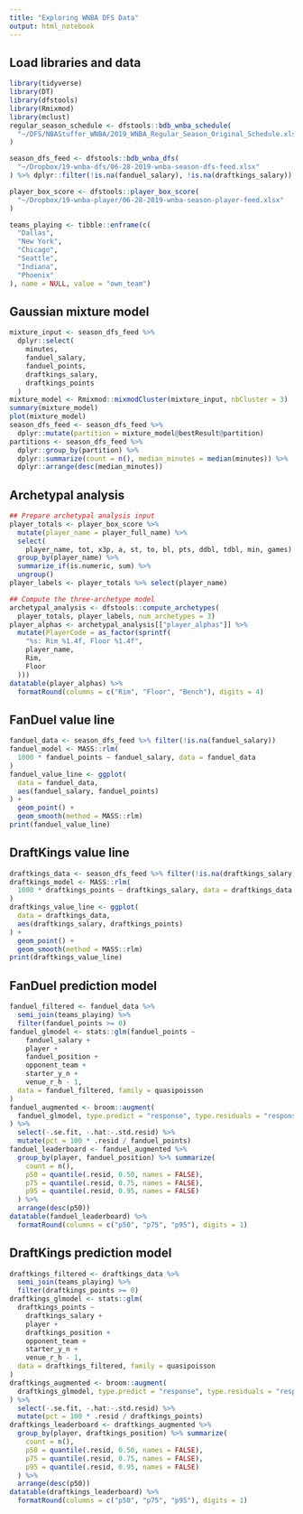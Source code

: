 ```yaml
---
title: "Exploring WNBA DFS Data"
output: html_notebook
---
```


## Load libraries and data
```r
library(tidyverse)
library(DT)
library(dfstools)
library(Rmixmod)
library(mclust)
regular_season_schedule <- dfstools::bdb_wnba_schedule(
  "~/DFS/NBAStuffer_WNBA/2019_WNBA_Regular_Season_Original_Schedule.xlsx"
)

season_dfs_feed <- dfstools::bdb_wnba_dfs(
  "~/Dropbox/19-wnba-dfs/06-28-2019-wnba-season-dfs-feed.xlsx"
) %>% dplyr::filter(!is.na(fanduel_salary), !is.na(draftkings_salary))

player_box_score <- dfstools::player_box_score(
  "~/Dropbox/19-wnba-player/06-28-2019-wnba-season-player-feed.xlsx"
)

teams_playing <- tibble::enframe(c(
  "Dallas",
  "New York",
  "Chicago",
  "Seattle",
  "Indiana",
  "Phoenix"
), name = NULL, value = "own_team")

```

## Gaussian mixture model
```r
mixture_input <- season_dfs_feed %>% 
  dplyr::select(
    minutes,
    fanduel_salary,
    fanduel_points,
    draftkings_salary,
    draftkings_points
  ) 
mixture_model <- Rmixmod::mixmodCluster(mixture_input, nbCluster = 3)
summary(mixture_model)
plot(mixture_model)
season_dfs_feed <- season_dfs_feed %>% 
  dplyr::mutate(partition = mixture_model@bestResult@partition)
partitions <- season_dfs_feed %>% 
  dplyr::group_by(partition) %>% 
  dplyr::summarize(count = n(), median_minutes = median(minutes)) %>% 
  dplyr::arrange(desc(median_minutes))

```

## Archetypal analysis
```r
## Prepare archetypal analysis input
player_totals <- player_box_score %>% 
  mutate(player_name = player_full_name) %>% 
  select(
    player_name, tot, x3p, a, st, to, bl, pts, ddbl, tdbl, min, games) %>% 
  group_by(player_name) %>% 
  summarize_if(is.numeric, sum) %>% 
  ungroup()
player_labels <- player_totals %>% select(player_name)

## Compute the three-archetype model
archetypal_analysis <- dfstools::compute_archetypes(
  player_totals, player_labels, num_archetypes = 3)
player_alphas <- archetypal_analysis[["player_alphas"]] %>% 
  mutate(PlayerCode = as_factor(sprintf(
    "%s: Rim %1.4f, Floor %1.4f",
    player_name, 
    Rim, 
    Floor
  )))
datatable(player_alphas) %>% 
  formatRound(columns = c("Rim", "Floor", "Bench"), digits = 4)

```


## FanDuel value line
```r
fanduel_data <- season_dfs_feed %>% filter(!is.na(fanduel_salary))
fanduel_model <- MASS::rlm(
  1000 * fanduel_points ~ fanduel_salary, data = fanduel_data
)
fanduel_value_line <- ggplot(
  data = fanduel_data, 
  aes(fanduel_salary, fanduel_points)
) +
  geom_point() + 
  geom_smooth(method = MASS::rlm)
print(fanduel_value_line)

```

## DraftKings value line
```r
draftkings_data <- season_dfs_feed %>% filter(!is.na(draftkings_salary))
draftkings_model <- MASS::rlm(
  1000 * draftkings_points ~ draftkings_salary, data = draftkings_data
)
draftkings_value_line <- ggplot(
  data = draftkings_data, 
  aes(draftkings_salary, draftkings_points)
) +
  geom_point() + 
  geom_smooth(method = MASS::rlm)
print(draftkings_value_line)

```

## FanDuel prediction model
```r
fanduel_filtered <- fanduel_data %>% 
  semi_join(teams_playing) %>% 
  filter(fanduel_points >= 0)
fanduel_glmodel <- stats::glm(fanduel_points ~ 
    fanduel_salary +
    player + 
    fanduel_position + 
    opponent_team + 
    starter_y_n + 
    venue_r_h - 1, 
  data = fanduel_filtered, family = quasipoisson
)
fanduel_augmented <- broom::augment(
  fanduel_glmodel, type.predict = "response", type.residuals = "response"
) %>% 
  select(-.se.fit, -.hat:-.std.resid) %>% 
  mutate(pct = 100 * .resid / fanduel_points)
fanduel_leaderboard <- fanduel_augmented %>% 
  group_by(player, fanduel_position) %>% summarize(
    count = n(), 
    p50 = quantile(.resid, 0.50, names = FALSE), 
    p75 = quantile(.resid, 0.75, names = FALSE),
    p95 = quantile(.resid, 0.95, names = FALSE)
  ) %>% 
  arrange(desc(p50))
datatable(fanduel_leaderboard) %>% 
  formatRound(columns = c("p50", "p75", "p95"), digits = 1)

```


## DraftKings prediction model
```r
draftkings_filtered <- draftkings_data %>% 
  semi_join(teams_playing) %>% 
  filter(draftkings_points >= 0)
draftkings_glmodel <- stats::glm(
  draftkings_points ~ 
    draftkings_salary + 
    player + 
    draftkings_position +
    opponent_team + 
    starter_y_n + 
    venue_r_h - 1, 
  data = draftkings_filtered, family = quasipoisson
)
draftkings_augmented <- broom::augment(
  draftkings_glmodel, type.predict = "response", type.residuals = "response"
) %>% 
  select(-.se.fit, -.hat:-.std.resid) %>% 
  mutate(pct = 100 * .resid / draftkings_points)
draftkings_leaderboard <- draftkings_augmented %>% 
  group_by(player, draftkings_position) %>% summarize(
    count = n(), 
    p50 = quantile(.resid, 0.50, names = FALSE), 
    p75 = quantile(.resid, 0.75, names = FALSE),
    p95 = quantile(.resid, 0.95, names = FALSE)
  ) %>% 
  arrange(desc(p50))
datatable(draftkings_leaderboard) %>% 
  formatRound(columns = c("p50", "p75", "p95"), digits = 1)

```

